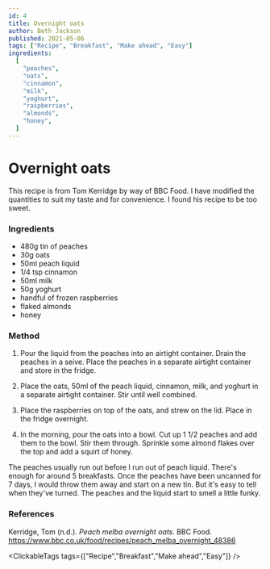 ```yaml
---
id: 4
title: Overnight oats
author: Beth Jackson
published: 2021-05-06
tags: ["Recipe", "Breakfast", "Make ahead", "Easy"]
ingredients:
  [
    "peaches",
    "oats",
    "cinnamon",
    "milk",
    "yoghurt",
    "raspberries",
    "almonds",
    "honey",
  ]
---
```


# Overnight oats

<BlogTextWrapper>

This recipe is from Tom Kerridge by way of BBC Food. I have modified the quantities to suit my taste and for convenience. I found his recipe to be too sweet.

</BlogTextWrapper>

<BlogTextWrapper>

### Ingredients

- 480g tin of peaches
- 30g oats
- 50ml peach liquid
- 1/4 tsp cinnamon
- 50ml milk
- 50g yoghurt
- handful of frozen raspberries
- flaked almonds
- honey

</BlogTextWrapper>

<BlogTextWrapper>

### Method

1. Pour the liquid from the peaches into an airtight container. Drain the peaches in a seive. Place the peaches in a separate airtight container and store in the fridge.

2. Place the oats, 50ml of the peach liquid, cinnamon, milk, and yoghurt in a separate airtight container. Stir until well combined.

3. Place the raspberries on top of the oats, and strew on the lid. Place in the fridge overnight.

4. In the morning, pour the oats into a bowl. Cut up 1 1/2 peaches and add them to the bowl. Stir them through. Sprinkle some almond flakes over the top and add a squirt of honey.

The peaches usually run out before I run out of peach liquid. There's enough for around 5 breakfasts. Once the peaches have been uncanned for 7 days, I would throw them away and start on a new tin. But it's easy to tell when they've turned. The peaches and the liquid start to smell a little funky.

</BlogTextWrapper>

<BlogTextWrapper>

### References

Kerridge, Tom (n.d.). _Peach melba overnight oats._ BBC Food. https://www.bbc.co.uk/food/recipes/peach_melba_overnight_48386

</BlogTextWrapper>

<ClickableTags tags={["Recipe","Breakfast","Make ahead","Easy"]} />

